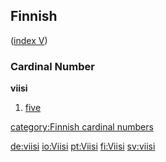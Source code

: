 ==Finnish==
([[Wiktionary:Finnish_index_v|index V]])

===Cardinal Number===
'''viisi'''
#[[five]]

[[category:Finnish cardinal numbers]]

[[de:viisi]]
[[io:Viisi]]
[[pt:Viisi]]
[[fi:Viisi]]
[[sv:viisi]]